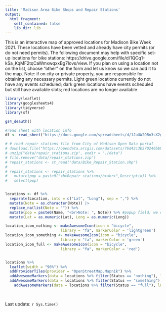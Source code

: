 ```yaml
---
title: 'Madison Area Bike Shops and Repair Stations'
output: 
  html_fragment:
    self_contained: false
    lib_dir: lib 
---
```



This is an interactive map of approved locations for Madison Bike Week 2021. These locations have been vetted and already have city permits (or do not need permits). The following document may help with specific set-up locations for bike stations: https://drive.google.com/file/d/1QCq1-kSa_KqMF2tqCaWmxwqxxBg7Iovs/view. If you plan on using a location not on the list, choose "other" on the form and let us know so we can add it to the map. Note: if on city or private property, you are responsible for obtaining any necessary permits. Light green locations currently do not have any events scheduled; dark green locations have events scheduled but still have available slots; red locations are no longer available



```r
library(leaflet)
library(googlesheets4)
library(tidyverse)
library(sf)

gs4_deauth()

#read sheet with location info
df <- read_sheet("https://docs.google.com/spreadsheets/d/1JuUW2OBn3sX2gzyDLOAGoyoX1kwd2qbkwQVo341WrbQ/edit#gid=0")

# # read repair stations file from City of Madison Open Data portal
# download.file("https://opendata.arcgis.com/datasets/76d43c3b570246bb98d6f44f0400c000_34.zip", "data/repair_stations.zip")
# unzip("data/repair_stations.zip", exdir = "./data")
# file.remove("data/repair_stations.zip")
# repair_stations <- st_read("data/Bike_Repair_Station.shp")
# 
# repair_stations <- repair_stations %>% 
#   mutate(pop = paste0("<b>Repair station</b><br>",Descriptio)) %>% 
#   select(pop)


locations <- df %>%
  separate(Location, into = c("Lat", "Long"), sep = ",") %>% 
  mutate(Note = as.character(Note)) |> 
  replace_na(list(Note = "")) %>% 
  mutate(pop = paste0(Name, "<br>Note: ", Note)) %>% #popup field; we can add stuff later
  mutate(Lat = as.numeric(Lat), Long = as.numeric(Long))
```


```r

location_icon_nothing <- makeAwesomeIcon(icon = "bicycle",
                         library = "fa", markerColor = 'lightgreen')
location_icon_something <- makeAwesomeIcon(icon = "bicycle",
                         library = "fa", markerColor = 'green')
location_icon_full <- makeAwesomeIcon(icon = "bicycle",
                         library = "fa", markerColor = 'red')


locations %>% 
  leaflet(width = "90%") %>% 
  addProviderTiles(provider = "OpenStreetMap.Mapnik") %>%
  addAwesomeMarkers(data = locations %>% filter(Status == "nothing"), lng = ~Long, lat = ~Lat, popup = ~pop, icon = location_icon_nothing) %>% 
  addAwesomeMarkers(data = locations %>% filter(Status == "something"), lng = ~Long, lat = ~Lat, popup = ~pop, icon = location_icon_something) %>% 
    addAwesomeMarkers(data = locations %>% filter(Status == "full"), lng = ~Long, lat = ~Lat, popup = ~pop, icon = location_icon_full)
  
  
```

Last update: `r Sys.time()`